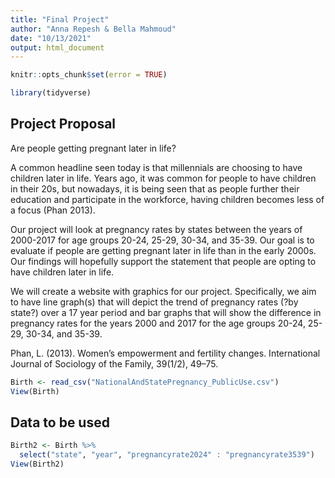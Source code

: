 ```yaml
---
title: "Final Project"
author: "Anna Repesh & Bella Mahmoud"
date: "10/13/2021"
output: html_document
---
```


```r
knitr::opts_chunk$set(error = TRUE)

library(tidyverse)
```

## Project Proposal

Are people getting pregnant later in life?

A common headline seen today is that millennials are choosing to have children later in life. Years ago, it was common for people to have children in their 20s, but nowadays, it is being seen that as people further their education and participate in the workforce, having children becomes less of a focus (Phan 2013). 

Our project will look at pregnancy rates by states between the years of 2000-2017 for age groups 20-24, 25-29, 30-34, and 35-39. Our goal is to evaluate if people are getting pregnant later in life than in the early 2000s. Our findings will hopefully support the statement that people are opting to have children later in life. 

We will create a website with graphics for our project. Specifically, we aim to have line graph(s) that will depict the trend of pregnancy rates (?by state?) over a 17 year period and bar graphs that will show the difference in pregnancy rates for the years 2000 and 2017 for the age groups 20-24, 25-29, 30-34, and 35-39.

Phan, L. (2013). Women’s empowerment and fertility changes. International Journal of Sociology of the Family, 39(1/2), 49–75.
```r
Birth <- read_csv("NationalAndStatePregnancy_PublicUse.csv")
View(Birth)
```

## Data to be used

```r
Birth2 <- Birth %>%
  select("state", "year", "pregnancyrate2024" : "pregnancyrate3539")
View(Birth2)
```

